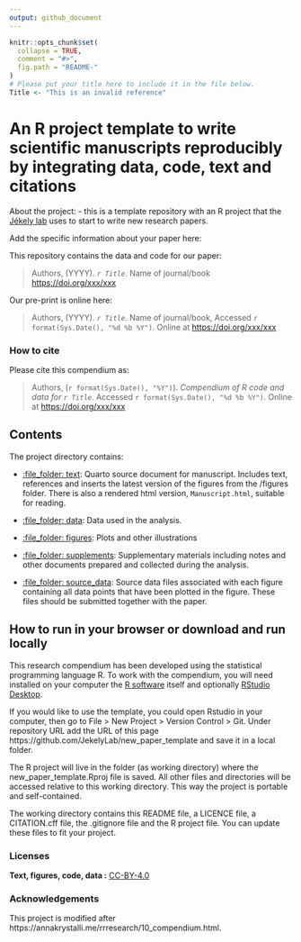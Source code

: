 ```yaml
---
output: github_document
---
```


<!-- README.md is generated from README.Rmd. Please edit that file -->

```r
knitr::opts_chunk$set(
  collapse = TRUE,
  comment = "#>",
  fig.path = "README-"
)
# Please put your title here to include it in the file below.
Title <- "This is an invalid reference"
```


# An R project template to write scientific manuscripts reproducibly by integrating data, code, text and citations

About the project: 
- this is a template repository with an R project that the [Jékely lab](https://www.cos.uni-heidelberg.de/en/research-groups/gaspar-jekely) uses to start to write new research papers.

Add the specific information about your paper here:

This repository contains the data and code for our paper:

> Authors, (YYYY). _`r Title`_. Name of journal/book <https://doi.org/xxx/xxx>

Our pre-print is online here:

> Authors, (YYYY). _`r Title`_. Name of journal/book, Accessed `r format(Sys.Date(), "%d %b %Y")`. Online at <https://doi.org/xxx/xxx>


### How to cite

Please cite this compendium as:

> Authors, (`r format(Sys.Date(), "%Y")`). _Compendium of R code and data for `r Title`_. Accessed `r format(Sys.Date(), "%d %b %Y")`. Online at <https://doi.org/xxx/xxx>

## Contents

The project directory contains:

  - [:file\_folder: text](manuscript/Manuscript.qmd): Quarto source document
    for manuscript. Includes text, references and inserts the latest version of the figures from the /figures folder. 
There is also a rendered html version,
    `Manuscript.html`, suitable for reading.
    
  - [:file\_folder: data](analysis/data): Data used in the analysis.
  - [:file\_folder: figures](manuscript/figures): Plots and other
    illustrations
  - [:file\_folder:
    supplements](manuscript/supplements):
    Supplementary materials including notes and other documents
    prepared and collected during the analysis.
  - [:file\_folder:
    source_data](manuscript/source_data):
    Source data files associated with each figure containing all data points that have been plotted in the figure. These files should be submitted together with the paper.

## How to run in your browser or download and run locally

This research compendium has been developed using the statistical programming
language R. To work with the compendium, you will need
installed on your computer the [R software](https://cloud.r-project.org/)
itself and optionally [RStudio Desktop](https://rstudio.com/products/rstudio/download/).

If you would like to use the template, you could open Rstudio in your computer, then go to File > New Project > Version Control > Git. Under repository URL add the URL of this page https://github.com/JekelyLab/new_paper_template and save it in a local folder.

The R project will live in the folder (as working directory) where the new_paper_template.Rproj file is saved. All other files and directories will be accessed relative to this working directory. This way the project is portable and self-contained.

The working directory contains this README file, a LICENCE file, a CITATION.cff file, the .gitignore file and the R project file. You can update these files to fit your project.

### Licenses

**Text, figures, code, data :**  [CC-BY-4.0](http://creativecommons.org/licenses/by/4.0/)

### Acknowledgements

This project is modified after
https://annakrystalli.me/rrresearch/10_compendium.html.

